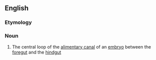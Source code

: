 ==English==

===Etymology===
{{prefix|en|mid|gut}}

===Noun===
{{wikipedia}}
{{en-noun}}

# {{lb|en|anatomy}} The central loop of the [[alimentary canal]] of an [[embryo]] between the [[foregut]] and the [[hindgut]]